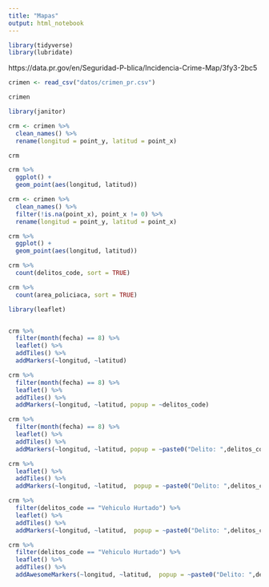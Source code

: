 ```yaml
---
title: "Mapas"
output: html_notebook
---
```


```r
library(tidyverse)
library(lubridate)
```


https://data.pr.gov/en/Seguridad-P-blica/Incidencia-Crime-Map/3fy3-2bc5


```r
crimen <- read_csv("datos/crimen_pr.csv")

crimen
```


```r
library(janitor)

crm <- crimen %>%
  clean_names() %>%
  rename(longitud = point_y, latitud = point_x)

crm
```

```r
crm %>%
  ggplot() +
  geom_point(aes(longitud, latitud))
```

```r
crm <- crimen %>%
  clean_names() %>%
  filter(!is.na(point_x), point_x != 0) %>%
  rename(longitud = point_y, latitud = point_x)

crm %>%
  ggplot() +
  geom_point(aes(longitud, latitud))
```

```r
crm %>%
  count(delitos_code, sort = TRUE) 
```


```r
crm %>%
  count(area_policiaca, sort = TRUE)
```

```r
library(leaflet)


crm %>%
  filter(month(fecha) == 8) %>%
  leaflet() %>%
  addTiles() %>%
  addMarkers(~longitud, ~latitud)
```

```r
crm %>%
  filter(month(fecha) == 8) %>%
  leaflet() %>%
  addTiles() %>%
  addMarkers(~longitud, ~latitud, popup = ~delitos_code)
```


```r
crm %>%
  filter(month(fecha) == 8) %>%
  leaflet() %>%
  addTiles() %>%
  addMarkers(~longitud, ~latitud, popup = ~paste0("Delito: ",delitos_code))
```

```r
crm %>%
  leaflet() %>%
  addTiles() %>%
  addMarkers(~longitud, ~latitud,  popup = ~paste0("Delito: ",delitos_code), clusterOptions = markerClusterOptions())
```


```r
crm %>%
  filter(delitos_code == "Vehiculo Hurtado") %>%
  leaflet() %>%
  addTiles() %>%
  addMarkers(~longitud, ~latitud,  popup = ~paste0("Delito: ",delitos_code), clusterOptions = markerClusterOptions())
```


```r
crm %>%
  filter(delitos_code == "Vehiculo Hurtado") %>%
  leaflet() %>%
  addTiles() %>%
  addAwesomeMarkers(~longitud, ~latitud,  popup = ~paste0("Delito: ",delitos_code), clusterOptions = markerClusterOptions(), icon = awesomeIcons(icon = "fa-car", library = "fa"))
```

